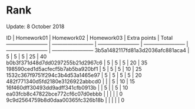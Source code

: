 # Rank
Update: 8 October 2018

ID | Homework01 | Homework02 | Homework03 | Extra points | Total
———————— | ———————— | ———————— | ———————— | ———————— | ———————— 
3b5a1482117fd81a3d2036afc881aca4 | 5 | 5 | 5 | 25 | 40  
b0b3f371d48d7dd0297255b21d2967c6 | 5 | 5 | 5 | 20 | 35  
198590ced1d5acfecf5b7ab5ba920bf1 | 5 | 5 | 5 | 10 | 25  
1532c367f9751f294c3b4d53a1465e97 | 5 | 5 | 5 | 5 | 20   
482f771340d5fd2180e3126922abbcd0 |  |  | 5 | 10 | 15    
16f460dff30493dd9adff341cfb0913b |  | 5 |  | 5 | 10     
ea03fcb8c47822bce772cf6c07d0ebbb |  |  |  |  | 0        
9c9d2564759b8d0daa00365fc326b18b |  |  |  |  | 0  
